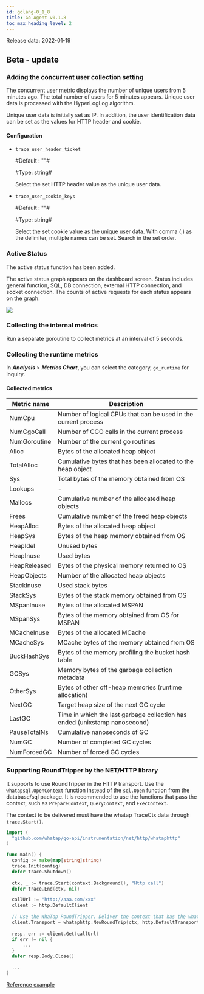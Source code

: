 ```yaml
---
id: golang-0_1_8
title: Go Agent v0.1.8
toc_max_heading_level: 2
---
```



Release data: 2022-01-19

## Beta - update

### Adding the concurrent user collection setting

The concurrent user metric displays the number of unique users from 5 minutes ago. The total number of users for 5 minutes appears. Unique user data is processed with the HyperLogLog algorithm.

Unique user data is initially set as IP. In addition, the user identification data can be set as the values for HTTP header and cookie. 

#### Configuration

-   `trace_user_header_ticket`

    \#Default : ""#

    \#Type: string#

    Select the set HTTP header value as the unique user data.

-   `trace_user_cookie_keys`

    \#Default : ""#

    \#Type: string#

    Select the set cookie value as the unique user data. With comma (,) as the delimiter, multiple names can be set. Search in the set order.

### Active Status

The active status function has been added. 

The active status graph appears on the dashboard screen. Status includes general function, SQL, DB connection, external HTTP connection, and socket connection. The counts of active requests for each status appears on the graph.

![](https://img.whatap.io/media/agent_php/rease/tinified/active_status.png)

### Collecting the internal metrics

Run a separate goroutine to collect metrics at an interval of 5 seconds. 

### Collecting the runtime metrics

In **_Analysis_** > **_Metrics Chart_**, you can select the category, `go_runtime` for inquiry. 

#### Collected metrics

| Metric name    | Description                                                                           |
| -------------- | ------------------------------------------------------------------------------------- |
| NumCpu         | Number of logical CPUs that can be used in the current process                        |
| NumCgoCall     | Number of CGO calls in the current process                                            |
| NumGoroutine   | Number of the current go routines                                                     |
| Alloc          | Bytes of the allocated heap object                                                    |
| TotalAlloc     | Cumulative bytes that has been allocated to the heap object                           |
| Sys            | Total bytes of the memory obtained from OS                                            |
| Lookups        | -                                                                                     |
| Mallocs        | Cumulative number of the allocated heap objects                                       |
| Frees          | Cumulative number of the freed heap objects                                           |
| HeapAlloc      | Bytes of the allocated heap object                                                    |
| HeapSys        | Bytes of the heap memory obtained from OS                                             |
| HeapIdel       | Unused bytes                                                                          |
| HeapInuse      | Used bytes                                                                            |
| HeapReleased   | Bytes of the physical memory returned to OS                                           |
| HeapObjects    | Number of the allocated heap objects                                                  |
| StackInuse     | Used stack bytes                                                                      |
| StackSys       | Bytes of the stack memory obtained from OS                                            |
| MSpanInuse     | Bytes of the allocated MSPAN                                                          |
| MSpanSys       | Bytes of the memory obtained from OS for MSPAN                                        |
| MCacheInuse    | Bytes of the allocated MCache                                                         |
| MCacheSys      | MCache bytes of the memory obtained from OS                                           |
| BuckHashSys    | Bytes of the memory profiling the bucket hash table                                   |
| GCSys          | Memory bytes of the garbage collection metadata                                       |
| OtherSys       | Bytes of other off-heap memories (runtime allocation)                                 |
| NextGC         | Target heap size of the next GC cycle                                                 |
| LastGC         | Time in which the last garbage collection has ended (unixstamp nanosecond)            |
| PauseTotalNs   | Cumulative nanoseconds of GC                                                          |
| NumGC          | Number of completed GC cycles                                                         |
| NumForcedGC    | Number of forced GC cycles                                                            |

### Supporting RoundTripper by the NET/HTTP library

It supports to use RoundTripper in the HTTP transport. Use the `whatapsql.OpenContext` function instead of the `sql.Open` function from the database/sql package. It is recommended to use the functions that pass the context, such as `PrepareContext`, `QueryContext`, and `ExecContext`. 

The context to be delivered must have the whatap TraceCtx data through `trace.Start()`.

```go title='Install guide '
import (
  "github.com/whatap/go-api/instrumentation/net/http/whataphttp"
)

func main() {
  config := make(map[string]string)
  trace.Init(config)
  defer trace.Shutdown()
  
  ctx, _ := trace.Start(context.Background(), "Http call")
  defer trace.End(ctx, nil)

  callUrl := "http://aaa.com/xxx"
  client := http.DefaultClient
      
  // Use the WhaTap RoundTripper. Deliver the context that has the whatap's TraceCtx. 
  client.Transport = whataphttp.NewRoundTrip(ctx, http.DefaultTransport)
      
  resp, err := client.Get(callUrl)
  if err != nil {
      ...
  }
  defer resp.Body.Close()

  ...
}
```

[Reference example](https://github.com/whatap/go-api-example/tree/main/net/http/client)

